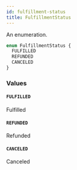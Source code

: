```yaml
---
id: fulfillment-status
title: FulfillmentStatus
---
```


An enumeration.

```graphql
enum FulfillmentStatus {
  FULFILLED
  REFUNDED
  CANCELED
}
```

### Values

#### `FULFILLED`

Fulfilled

#### `REFUNDED`

Refunded

#### `CANCELED`

Canceled
